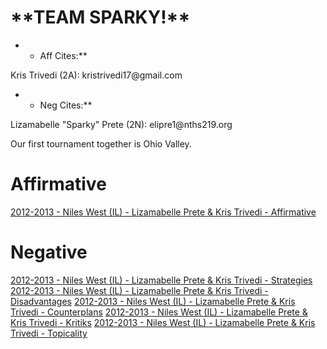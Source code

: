 =**TEAM SPARKY!**= 

**Aff Cites:**
Kris Trivedi (2A): kristrivedi17@gmail.com
**Neg Cites:**
Lizamabelle "Sparky" Prete (2N): elipre1@nths219.org

Our first tournament together is Ohio Valley.

=Affirmative= 
[[2012-2013 - Niles West (IL) - Lizamabelle Prete & Kris Trivedi - Affirmative]]

=Negative= 
[[2012-2013 - Niles West (IL) - Lizamabelle Prete & Kris Trivedi - Strategies]]
[[2012-2013 - Niles West (IL) - Lizamabelle Prete & Kris Trivedi - Disadvantages]]
[[2012-2013 - Niles West (IL) - Lizamabelle Prete & Kris Trivedi - Counterplans]]
[[2012-2013 - Niles West (IL) - Lizamabelle Prete & Kris Trivedi - Kritiks]]
[[2012-2013 - Niles West (IL) - Lizamabelle Prete & Kris Trivedi - Topicality]]